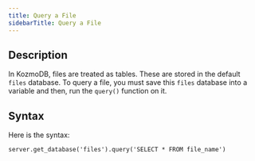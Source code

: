 ```yaml
---
title: Query a File
sidebarTitle: Query a File
---
```


## Description

In KozmoDB, files are treated as tables. These are stored in the default `files` database. To query a file, you must save this `files` database into a variable and then, run the `query()` function on it.

## Syntax

Here is the syntax:

```
server.get_database('files').query('SELECT * FROM file_name')
```
